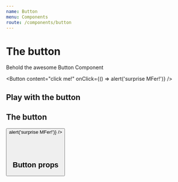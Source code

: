 ```yaml
---
name: Button
menu: Components
route: /components/button
---
```



# The button
Behold the awesome Button Component

<Button content="click me!" onClick={() => alert('surprise MFer!')} />

## Play with the button

<Playground>
  <h2> The button </h2>
  <Button content="change me!" onClick={() => alert('surprise MFer!')} />
</Playground>


<br /><br />

## Button props
<Props of={Button} />